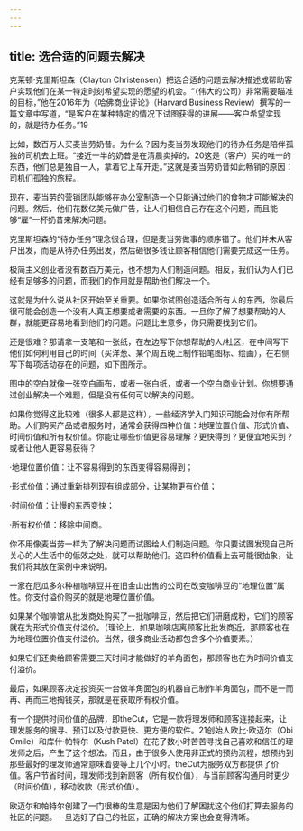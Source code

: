 ```yaml
---
---
---
```

title: 选合适的问题去解决
---




克莱顿·克里斯坦森（Clayton Christensen）把选合适的问题去解决描述成帮助客户实现他们在某一特定时刻希望实现的愿望的机会。“（伟大的公司）非常需要瞄准的目标，”他在2016年为《哈佛商业评论》（Harvard Business Review）撰写的一篇文章中写道，“是客户在某种特定的情况下试图获得的进展——客户希望实现的，就是待办任务。”19

比如，数百万人买麦当劳奶昔。为什么？因为麦当劳发现他们的待办任务是陪伴孤独的司机去上班。“接近一半的奶昔是在清晨卖掉的。20这是（客户）买的唯一的东西，他们总是独自一人，拿着它上车开走。”这就是麦当劳奶昔如此畅销的原因：司机们孤独的旅程。

现在，麦当劳的营销团队能够在办公室制造一个只能通过他们的食物才可能解决的问题。然后，他们花数亿美元做广告，让人们相信自己存在这个问题，而且能够“雇”一杯奶昔来解决问题。

克里斯坦森的“待办任务”理念很合理，但是麦当劳做事的顺序错了。他们并未从客户出发，而是从待办任务出发，然后砸很多钱让顾客相信他们需要完成这一任务。

极简主义创业者没有数百万美元，也不想为人们制造问题。相反，我们认为人们已经有足够多的问题，而我们的作用就是帮助他们解决一个。

这就是为什么说从社区开始至关重要。如果你试图创造适合所有人的东西，你最后很可能会创造一个没有人真正想要或者需要的东西。一旦你了解了想要帮助的人群，就能更容易地看到他们的问题。问题比生意多，你只需要找到它们。

还是很难？那请拿一支笔和一张纸，在左边写下你想帮助的人/社区，在中间写下他们如何利用自己的时间（买洋葱、某个周五晚上制作铅笔图标、绘画），在右侧写下每项活动存在的问题，如下图所示。



图中的空白就像一张空白画布，或者一张白纸，或者一个空白商业计划。你想要通过创业解决一个难题，但是没有任何可以解决的问题。

如果你觉得这比较难（很多人都是这样），一些经济学入门知识可能会对你有所帮助。人们购买产品或者服务时，通常会获得四种价值：地理位置价值、形式价值、时间价值和所有权价值。你能让哪些价值更容易理解？更快得到？更便宜地买到？或者让他人更容易获得？

·地理位置价值：让不容易得到的东西变得容易得到；

·形式价值：通过重新排列现有组成部分，让某物更有价值；

·时间价值：让慢的东西变快；

·所有权价值：移除中间商。

你不用像麦当劳一样为了解决问题而试图给人们制造问题。你只要试图发现自己所关心的人生活中的低效之处，就可以帮助他们。这四种价值看上去可能很抽象，让我们将其放在案例中来说明。

一家在厄瓜多尔种植咖啡豆并在旧金山出售的公司在改变咖啡豆的“地理位置”属性。你支付溢价购买的就是地理位置价值。



如果某个咖啡馆从批发商处购买了一批咖啡豆，然后把它们研磨成粉，它们的顾客就在为形式价值支付溢价。（理论上，如果咖啡店离顾客比批发商近，那顾客也在为地理位置价值支付溢价。当然，很多商业活动都包含多个价值要素。）

如果它们还卖给顾客需要三天时间才能做好的羊角面包，那顾客也在为时间价值支付溢价。

最后，如果顾客决定投资买一台做羊角面包的机器自己制作羊角面包，而不是一而再、再而三地掏钱买，那就是在获取所有权价值。

有一个提供时间价值的品牌，即theCut，它是一款将理发师和顾客连接起来，让理发服务的搜寻、预订以及付款更快、更方便的软件。21创始人欧比·欧迈尔（Obi Omile）和库什·帕特尔（Kush Patel）在花了数小时苦苦寻找自己喜欢和信任的理发师之后，产生了这个想法。而且，由于很多人使用非正式的预约流程，想预约到那些最好的理发师通常意味着要等上几个小时。theCut为服务双方都提供了价值。客户节省时间，理发师找到新顾客（所有权价值），与当前顾客沟通用时更少（时间价值），移动收款（形式价值）。

欧迈尔和帕特尔创建了一门很棒的生意是因为他们了解困扰这个他们打算去服务的社区的问题。一旦选好了自己的社区，正确的解决方案也会变得清晰。